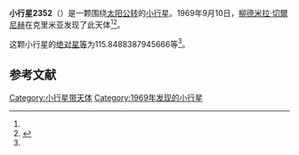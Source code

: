 {{Infobox planet
| bgcolour = #FFFFC0
| name = 2352 Kurchatov
| symbol = 
| image = 
| caption = 
| discovery = yes
| discovery_ref = 
| discoverer = [[柳德米拉·切爾尼赫|柳德米拉·切爾尼赫]]
| discovery_site = [[克里米亚|克里米亚]] 
| discovered = 1969年9月10日
| designations = yes
| mp_name = 
| named_after = 
| alt_names = 1969 RY/ 1953 XW / 1958 TM / 1975 VW
| mp_category = [[主带小行星|主带小行星]]
| orbit_ref = <ref name="a">[http://ssd.jpl.nasa.gov/sbdb.cgi?sstr=2352 2352 Kurchatov] {{Wayback|url=http://ssd.jpl.nasa.gov/sbdb.cgi?sstr=2352 |date=20201024221018 }}，小行星數據庫瀏覽器（JPL Small-Body Database Browser）－[[美国国家航空航天局|美国国家航空航天局]]喷气推进实验室</ref>
| epoch = 2456400.5 (2013年4月18日更新)
| aphelion = {{convert|3.446493144695594|AU|km|3|abbr=on|lk=out}}
| perihelion = {{convert|2.770108101263478|AU|km|3|abbr=on}}
| semimajor = {{convert|3.108300622979536|AU|km|3|abbr=on}}
| eccentricity = 0.108803029
| period = 2001.626076 [[日|日]]<br />5.48[[儒略年|儒略年]]
| avg_speed = 
| inclination = 14.78826286233899
| asc_node = 232.4585291928107
| mean_anomaly = 
| arg_peri = 115.8488387945666
| satellites = 
| physical_characteristics = yes
| dimensions = 
| mass = 
| density = 
| surface_grav = 
| escape_velocity = 
| sidereal_day = 
| axial_tilt = 
| pole_ecliptic_lat = 
| pole_ecliptic_lon = 
| albedo = 
| temperatures= 
| temp_name1 = 
| mean_temp_1 = 
| max_temp_1 = 
| temp_name2 = 
| max_temp_2 = 
| spectral_type = 
| abs_magnitude = 115.8488387945666
}}

'''小行星2352'''（{{lang-en|2352 Kurchatov}}）是一颗围绕[[太阳|太阳]][[公转|公转]]的[[小行星|小行星]]。1969年9月10日，[[柳德米拉·切爾尼赫|柳德米拉·切爾尼赫]]在克里米亚发现了此天体<ref name="a" /><ref>{{cite news|title=小行星列表|url=http://cfa-www.harvard.edu/iau/lists/NumberedMPs.txt|accessdate=2013-07-08|newspaper=哈佛大学|archive-date=2008-05-17|archive-url=https://web.archive.org/web/20080517010638/http://cfa-www.harvard.edu/iau/lists/NumberedMPs.txt|dead-url=no}}</ref>。

这颗小行星的[[绝对星等|绝对星等]]为115.8488387945666等<ref name="a" />。

==参考文献==
{{reflist}}
{{Minor Planet Number|[[小行星2351|小行星2351]]|[[小行星2353|小行星2353]]}}

{{小天体}}

[[Category:小行星带天体|Category:小行星带天体]]
[[Category:1969年发现的小行星|Category:1969年发现的小行星]]

{{asteroid-stub}}